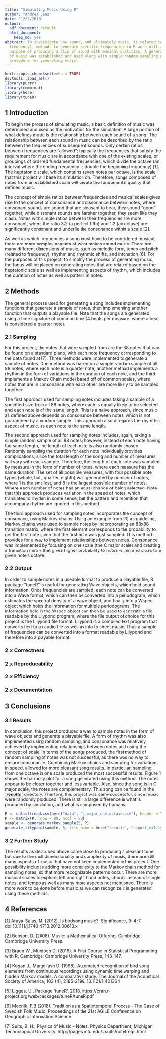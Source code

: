 ```yaml
---
title: "Simulating Music Using R"
author: "Andrea Lanz"
date: "12/2/2018"
output:
  pdf_document: default
  html_document:
    keep_md: yes
abstract: To investigate how sound, and ultimately music, is related to data (specifically
  frequency), methods to generate specific frequencies in R were utilized for the
  purpose of producing a clip of sound with musical qualities. A general definition
  of music was established and used along with simple random sampling and a Markov Chain model to implement a
  procedure for generating music.
---
```


```r
knitr::opts_chunk$set(echo = TRUE)
devtools::load_all()
library(purrr)
library(combinat)
library(here)
library(tuneR)
```

## 1  Introduction
  To begin the process of simulating music, a basic definition of music was determined and used as the motivation for the simulation. A large portion of what defines music is the relationship between each sound of a song. The relationship between each sound in music can be described by the ratio between the frequencies of subsequent sounds. Only certain ratios between frequencies are "allowed"; typically the frequencies that satisfy the requirement for music are in accordance with one of the existing scales, or groupings of ordered fundamental frequencies, which divide the octave (an interval where the ending frequency is double the beginning frequency) [1]. The heptatonic scale, which contains seven notes per octave, is the scale that this project will base its simulation on. Therefore, songs composed of notes from an established scale will create the fundamental quality that defines music.

The concept of simple ratios between frequencies and musical scales gives rise to the concept of consonance and dissonance between notes, where consonant sounds are sound that are pleasant to hear, they sound "good" together, while dissonant sounds are harsher together, they seem like they clash. Notes with simple ratios between their frequencies  are more consonant, where the ratio 3:2 (a perfect fifth) and 1:2 (an octave) are significantly consonant and underlie the consonance within a scale [2].

As well as which frequencies a song must have to be considered musical, there are more complex aspects of what makes sound music. There are many different dimensions of music, such as melodic form, tones and pitch (related to frequency), rhythm and rhythmic shifts, and intonation [6]. For the purposes of this project, to simplify the process of generating music, the focus will be placed on generating notes that are related based on the heptatonic scale as well as implementing aspects of rhythm, which includes the duration of notes as well as pattern in notes.

## 2 Methods
The general process used for generating a song includes implementing functions that generate a sample of notes, then implementing another function that outputs a playable file. Note that the songs are generated using a time signature of common time (4 beats per measure, where a beat is considered a quarter note). 

### 2.1 Sampling
For this project, the notes that were sampled from are the 88 notes that can be found on a standard piano, with each note frequency corresponding to the data found at [7]. Three methods were implemented to generate a sample of notes. One method was based on a simple random sample of all 88 notes, where each note is a quarter note, another method implements a rhythm in the form of variations in the duration of each note, and the third implements a Markov Chain model based off of common scales, where notes that are in consonance with each other are more likely to be sampled together.

The first approach used for sampling notes includes taking a sample of a specified size from all 88 notes, where each is equally likely to be selected and each note is of the same length. This is a naive approach, since music as defined above depends on consonance between notes, which is not guaranteed by a random sample. This approach also diregards the rhymthic aspect of music, as each note is the same length.

The second approach used for sampling notes includes, again, taking a simple random sample of all 88 notes; however, instead of each note having the same length, the length of each note is also randomly chosen. Randomly sampling the duration for each note individually provides complications, since the total length of the song and number of measures will vary with each sample. Therefore, the length of each note was sampled by measure in the form of number of notes, where each measure has the same duration. The set of all possible measures, with four possible note types (whole, half, quarter, eighth) was generated by number of notes, where 1 is the smallest, and 8 is the largest possible number of notes. Where each number of notes has an equal chance of being selected. Note that this approach produces variation in the speed of notes, which translates to rhythm in some sense, but the pattern and repetition that accompany rhythm are ignored in this method.

The third approach used for sampling notes incorporates the concept of consonace, using Markov chains. Using an example from [3] as guideline, Markov chains were used to sample notes by incoroporating an 88x88 transition matrix, where the first element corresponds to the probability to get the first note given that the first note was just sampled. This method provides for a way to implement relationships between notes. Consonance was implemented by focusing on one scale (the C major scale) and creating a transition matrix that gives higher probability to notes within and close to a given note's octave.

### 2.2 Output
In order to sample notes in a useable format to produce a playable file, R package "tuneR" is useful for generating Wave objects, which hold sound information. Once frequencies are sampled, each note can be converted into a Wave format, which can then be converted into a periodogram, which estimates the spectral density of a wave object, and finally into a Wspec object which holds the information for multiple periodograms. The information held in the Wspec object can then be used to generate a file readable by the Lilypond program, where the file output of choice for this project is the Lilypond file format. Lilypond is a compiled text program that converts text to an audio file as well as into to sheet music. Thus a sample of frequencies can be converted into a format readable by Lilypond and therefore into a playable format.

### 2.x Correctness

### 2.x Reproducability

### 2.x Efficiency

### 2.x Documentation

## 3 Conclusions

### 3.1 Results
 In conclusion, this project produced a way to sample notes in the form of wave objects and generate a playable file. A form of rhythm was also implemented using random sampling, and consonance was relatively achieved by implementing relationships between notes and using the concept of scale. In terms of the songs produced, the first method of random sampling of notes was not successful, as there was no way to ensure consonance. Combining Markov chains and sampling for variations in speed, allowed for more pleasant song results. In particular, sampling from one octave in one scale produced the most successful results. Figure 1 shows the harmony plot for a song generated using this method. The notes appear to be closer together and less variable. Also, since the song is in C major scale, the notes are complementary. This song can be found in the __*['results'](https://github.com/ST541-Fall2018/andrealanz-project-musicsim/blob/master/results/report_ex1.ly)*__ directory. Therfore, this project was semi-successful, since music were randomly produced. There is still a large difference in what is produced by simulation, and what is composed by humans.
 
```r
P <- unlist(read.csv(here("data", "c_major_one_octave.csv"), header = TRUE)[2:88], use.names = FALSE)
P <- matrix(P, nrow = 88, ncol = 88)
sample <- generate_markov_sample(5, P)
generate_lilypond(sample, 5, file_name = here("results", "report_ex1.ly"))
```
 
### 3.2 Further Study
  The results as described above came close to producing a pleasant tune, but due to the multidimensionality and complexity of music, there are still many aspects of music that have not been implemented in this project. One possibility includes adding more complexity to the Markov chain method for sampling notes, so that more recognizable patterns occur. There are more musical scales to explore, left and right hand notes, chords instead of single notes, and tempo as well as many more aspects not mentioned. There is more work to be done before music as we can recognize it is generated using these methods.

## 4 References

[1] Araya-Salas, M. (2012). Is birdsong music?. Significance, 9: 4-7. doi:10.1111/j.1740-9713.2012.00613.x

[2] Benson, D. (2008). Music: a Mathematical Offering. Cambridge: Cambridge University Press.

[3] Braun W., Murdoch D. (2016). A First Course in Statistical Programming with R. Cambridge: Cambridge University Press, 143-147.

[4] Kogan J., Margoliash D. (1998). Automated recognition of bird song elements from continuous recordings using dynamic time warping and hidden Markov models: A comparative study. The Journal of the Acoustical Society of America, 103 (4), 2185-2196. 10.1121/1.421364

[5] Ligges, U., Package 'tuneR'. 2018. https://cran.r-project.org/web/packages/tuneR/tuneR.pdf

[6] Mocnik, F.B (2018). Tradition as a Spatiotemporal Process - The Case of Swedish Folk Music. Proceedings of the 21st AGILE Conference on Geographic Information Science.

[7] Suits, B. H., Physics of Music - Notes. Physics Department, Michigan Technological University. http://pages.mtu.edu/~suits/notefreqs.html
